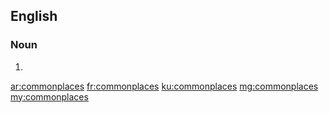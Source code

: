 ==English==

===Noun===
{{head|en}}

# {{plural of|commonplace}}

[[ar:commonplaces]]
[[fr:commonplaces]]
[[ku:commonplaces]]
[[mg:commonplaces]]
[[my:commonplaces]]